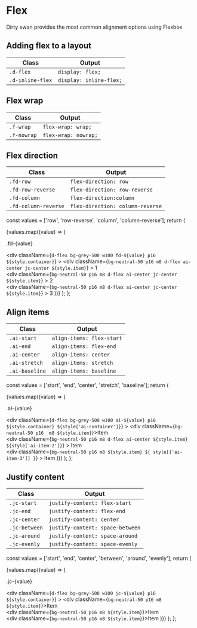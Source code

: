 
<Meta title="CSS/Base/Flex" />

# Flex

Dirty swan provides the most common alignment options using Flexbox

## Adding flex to a layout

| Class            | Output                  |
| ---------------- | ----------------------- |
| `.d-flex`        | `display: flex;`        |
| `.d-inline-flex` | `display: inline-flex;` |

## Flex wrap

| Class       | Output               |
| ----------- | -------------------- |
| `.f-wrap`   | `flex-wrap: wrap;`   |
| `.f-nowrap` | `flex-wrap: nowrap;` |

## Flex direction

| Class                | Output                           |
| -------------------- | -------------------------------- |
| `.fd-row`            | `flex-direction: row`            |
| `.fd-row-reverse`    | `flex-direction: row-reverse`    |
| `.fd-column`         | `flex-direction:column `         |
| `.fd-column-reverse` | `flex-direction: column-reverse` |

  const values = ['row', 'row-reverse', 'column', 'column-reverse'];
  return (
    <div>
      {values.map((value) => (
        <div key={value}>
          <p className="p-p fw-bold">.fd-{value}</p>
          <div
            className={`d-flex bg-grey-500 w100 fd-${value} p16 ${style.container}`}
          >
            <div
              className={`bg-neutral-50 p16 m8 d-flex ai-center jc-center ${style.item}`}
            >
              1
            </div>
            <div
              className={`bg-neutral-50 p16 m8 d-flex ai-center jc-center ${style.item}`}
            >
              2
            </div>
            <div
              className={`bg-neutral-50 p16 m8 d-flex ai-center jc-center ${style.item}`}
            >
              3
            </div>
          </div>
        </div>
      ))}
    </div>
  );
};

<RenderFdExample />

## Align items

| Class          | Output                    |
| -------------- | ------------------------- |
| `.ai-start`    | `align-items: flex-start` |
| `.ai-end`      | `align-items: flex-end`   |
| `.ai-center`   | `align-items: center`     |
| `.ai-stretch`  | `align-items: stretch`    |
| `.ai-baseline` | `align-items: baseline`   |

  const values = ['start', 'end', 'center', 'stretch', 'baseline'];
  return (
    <div>
      {values.map((value) => (
        <div key={value}>
          <p className="p-p fw-bold">.ai-{value}</p>
          <div
            className={`d-flex bg-grey-500 w100 ai-${value} p16 ${style.container} ${style['ai-container']}`}
          >
            <div className={`bg-neutral-50 p16  m8 ${style.item}`}>Item</div>
            <div
              className={`bg-neutral-50 p16 m8 d-flex ai-center ${style.item} ${style['ai-item-2']}`}
            >
              Item
            </div>
            <div
              className={`bg-neutral-50 p16 m8 ${style.item} ${
                style[['ai-item-3']]
              }`}
            >
              Item
            </div>
          </div>
        </div>
      ))}
    </div>
  );
};

<RenderAiExample />

## Justify content

| Class         | Output                           |
| ------------- | -------------------------------- |
| `.jc-start`   | `justify-content: flex-start`    |
| `.jc-end`     | `justify-content: flex-end`      |
| `.jc-center`  | `justify-content: center`        |
| `.jc-between` | `justify-content: space-between` |
| `.jc-around`  | `justify-content: space-around`  |
| `.jc-evenly`  | `justify-content: space-evenly`  |

  const values = ['start', 'end', 'center', 'between', 'around', 'evenly'];
  return (
    <div>
      {values.map((value) => (
        <div key={value}>
          <p className="p-p fw-bold">.jc-{value}</p>
          <div
            className={`d-flex bg-grey-500 w100 jc-${value} p16 ${style.container}`}
          >
            <div className={`bg-neutral-50 p16 m8 ${style.item}`}>Item</div>
            <div className={`bg-neutral-50 p16 m8 ${style.item}`}>Item</div>
            <div className={`bg-neutral-50 p16 m8 ${style.item}`}>Item</div>
          </div>
        </div>
      ))}
    </div>
  );
};

<RenderJcExample />
